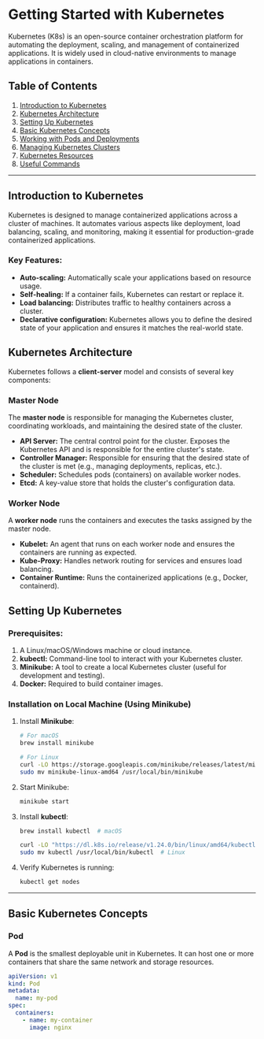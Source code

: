 # Getting Started with Kubernetes

Kubernetes (K8s) is an open-source container orchestration platform for automating the deployment, scaling, and management of containerized applications. It is widely used in cloud-native environments to manage applications in containers.

## Table of Contents

1. [Introduction to Kubernetes](#introduction-to-kubernetes)
2. [Kubernetes Architecture](#kubernetes-architecture)
3. [Setting Up Kubernetes](#setting-up-kubernetes)
4. [Basic Kubernetes Concepts](#basic-kubernetes-concepts)
5. [Working with Pods and Deployments](#working-with-pods-and-deployments)
6. [Managing Kubernetes Clusters](#managing-kubernetes-clusters)
7. [Kubernetes Resources](#kubernetes-resources)
8. [Useful Commands](#useful-commands)

---

## Introduction to Kubernetes

Kubernetes is designed to manage containerized applications across a cluster of machines. It automates various aspects like deployment, load balancing, scaling, and monitoring, making it essential for production-grade containerized applications.

### Key Features:
- **Auto-scaling:** Automatically scale your applications based on resource usage.
- **Self-healing:** If a container fails, Kubernetes can restart or replace it.
- **Load balancing:** Distributes traffic to healthy containers across a cluster.
- **Declarative configuration:** Kubernetes allows you to define the desired state of your application and ensures it matches the real-world state.

## Kubernetes Architecture

Kubernetes follows a **client-server** model and consists of several key components:

### Master Node
The **master node** is responsible for managing the Kubernetes cluster, coordinating workloads, and maintaining the desired state of the cluster.

- **API Server:** The central control point for the cluster. Exposes the Kubernetes API and is responsible for the entire cluster's state.
- **Controller Manager:** Responsible for ensuring that the desired state of the cluster is met (e.g., managing deployments, replicas, etc.).
- **Scheduler:** Schedules pods (containers) on available worker nodes.
- **Etcd:** A key-value store that holds the cluster's configuration data.

### Worker Node
A **worker node** runs the containers and executes the tasks assigned by the master node.

- **Kubelet:** An agent that runs on each worker node and ensures the containers are running as expected.
- **Kube-Proxy:** Handles network routing for services and ensures load balancing.
- **Container Runtime:** Runs the containerized applications (e.g., Docker, containerd).

## Setting Up Kubernetes

### Prerequisites:
1. A Linux/macOS/Windows machine or cloud instance.
2. **kubectl:** Command-line tool to interact with your Kubernetes cluster.
3. **Minikube:** A tool to create a local Kubernetes cluster (useful for development and testing).
4. **Docker:** Required to build container images.

### Installation on Local Machine (Using Minikube)

1. Install **Minikube**:
    ```bash
    # For macOS
    brew install minikube

    # For Linux
    curl -LO https://storage.googleapis.com/minikube/releases/latest/minikube-linux-amd64
    sudo mv minikube-linux-amd64 /usr/local/bin/minikube
    ```

2. Start Minikube:
    ```bash
    minikube start
    ```

3. Install **kubectl**:
    ```bash
    brew install kubectl  # macOS

    curl -LO "https://dl.k8s.io/release/v1.24.0/bin/linux/amd64/kubectl"
    sudo mv kubectl /usr/local/bin/kubectl  # Linux
    ```

4. Verify Kubernetes is running:
    ```bash
    kubectl get nodes
    ```

---

## Basic Kubernetes Concepts

### Pod
A **Pod** is the smallest deployable unit in Kubernetes. It can host one or more containers that share the same network and storage resources.

```yaml
apiVersion: v1
kind: Pod
metadata:
  name: my-pod
spec:
  containers:
    - name: my-container
      image: nginx
